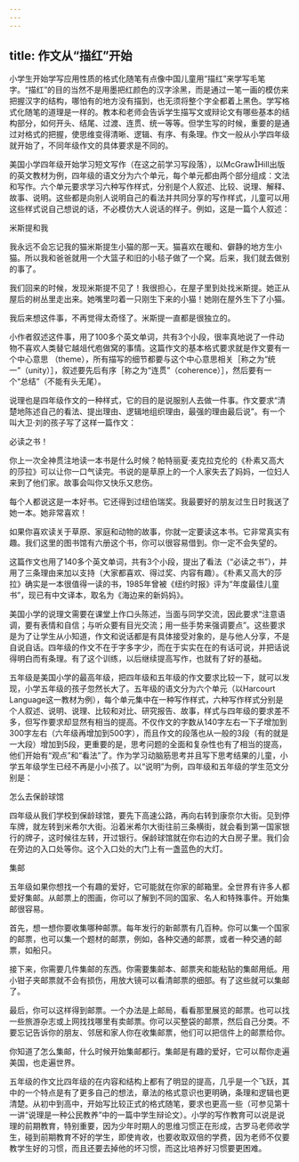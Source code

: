 ```yaml
---
---
---
```

title: 作文从“描红”开始
---





小学生开始学写应用性质的格式化随笔有点像中国儿童用“描红”来学写毛笔字。“描红”的目的当然不是用墨把红颜色的汉字涂黑，而是通过一笔一画的模仿来把握汉字的结构，哪怕有的地方没有描到，也无须将整个字全都着上黑色。学写格式化随笔的道理是一样的。教本和老师会告诉学生描写文或辩论文有哪些基本的结构部分，如何开头、结尾、过渡、连贯、统一等等。但学生写的时候，重要的是通过对格式的把握，使思维变得清晰、逻辑、有序、有条理。作文一般从小学四年级就开始了，不同年级作文的具体要求是不同的。

美国小学四年级开始学习短文写作（在这之前学习写段落），以McGrawHill出版的英文教材为例，四年级的语文分为六个单元，每个单元都由两个部分组成：文法和写作。六个单元要求学习六种写作样式，分别是个人叙述、比较、说理、解释、故事、说明。这些都是向别人说明自己的看法并共同分享的写作样式，儿童可以用这些样式说自己想说的话，不必模仿大人说话的样子。例如，这是一篇个人叙述：

米斯提和我

我永远不会忘记我的猫米斯提生小猫的那一天。猫喜欢在暖和、僻静的地方生小猫。所以我和爸爸就用一个大篮子和旧的小毯子做了一个窝。后来，我们就去做别的事了。

我们回来的时候，发现米斯提不见了！我很担心，在屋子里到处找米斯提。她正从屋后的树丛里走出来。她嘴里叼着一只刚生下来的小猫！她刚在屋外生下了小猫。

我后来想这件事，不再觉得太奇怪了。米斯提一直都是很独立的。

小作者叙述这件事，用了100多个英文单词，共有3个小段，很率真地说了一件动物不喜欢人类替它越俎代庖做窝的事情。这篇作文的基本格式要求就是作文要有一个中心意思 （theme），所有描写的细节都要与这个中心意思相关［称之为“统一”（unity）］，叙述要先后有序［称之为“连贯”（coherence）］，然后要有一个“总结”（不能有头无尾）。

说理也是四年级作文的一种样式，它的目的是说服别人去做一件事。作文要求“清楚地陈述自己的看法、提出理由、逻辑地组织理由，最强的理由最后说”。有一个叫大卫·刘的孩子写了这样一篇作文：

必读之书！

你上一次全神贯注地读一本书是什么时候？帕特丽夏·麦克拉克伦的《朴素又高大的莎拉》可以让你一口气读完。书说的是草原上的一个人家失去了妈妈，一位妇人来到了他们家。故事会叫你又快乐又悲伤。

每个人都说这是一本好书。它还得到过纽伯瑞奖。我最要好的朋友过生日时我送了她一本。她非常喜欢！

如果你喜欢读关于草原、家庭和动物的故事，你就一定要读这本书。它非常真实有趣。我们这里的图书馆有六册这个书，你可以很容易借到。你一定不会失望的。

这篇作文也用了140多个英文单词，共有3个小段，提出了看法（“必读之书”），并用了三条理由来加以支持（大家都喜欢、得过奖、内容有趣）。《朴素又高大的莎拉》确实是一本很值得一读的书，1985年曾被《纽约时报》评为“年度最佳儿童书”，现已有中文译本，取名为《海边来的新妈妈》。

美国小学的说理文需要在课堂上作口头陈述，当面与同学交流，因此要求“注意语调，要有表情和自信；与听众要有目光交流；用一些手势来强调要点”。这些要求是为了让学生从小知道，作文和说话都是有具体接受对象的，是与他人分享，不是自说自话。四年级的作文不在于字多字少，而在于实实在在的有话可说，并把话说得明白而有条理。有了这个训练，以后继续提高写作，也就有了好的基础。

五年级是美国小学的最高年级，把四年级和五年级的作文要求比较一下，就可以发现，小学五年级的孩子忽然长大了。五年级的语文分为六个单元（以Harcourt Language这一教材为例），每个单元集中在一种写作样式，六种写作样式分别是个人叙述、说明、说理、比较和对比、研究报告、故事，样式与四年级的要求差不多，但写作要求却显然有相当的提高。不仅作文的字数从140字左右一下子增加到300字左右（六年级再增加到500字），而且作文的段落也从一般的3段（有的就是一大段）增加到5段，更重要的是，思考问题的全面和复杂性也有了相当的提高，他们开始有“观点”和“看法”了。作为学习动脑筋思考并且写下思考结果的儿童，小学五年级学生已经不再是小小孩了。以“说明”为例，四年级和五年级的学生范文分别是：

怎么去保龄球馆

四年级从我们学校到保龄球馆，要先下高速公路，再向右转到康奈尔大街。见到停车牌，就左转到米希尔大街。沿着米希尔大街往前三条横街，就会看到第一国家银行的牌子，这时候往左转，开过银行。保龄球馆就在你右边的大白房子里。我们会在旁边的入口处等你。这个入口处的大门上有一盏蓝色的大灯。

集邮

五年级如果你想找一个有趣的爱好，它可能就在你家的邮箱里。全世界有许多人都爱好集邮。从邮票上的图画，你可以了解到不同的国家、名人和特殊事件。开始集邮很容易。

首先，想一想你要收集哪种邮票。每年发行的新邮票有几百种。你可以集一个国家的邮票，也可以集一个题材的邮票，例如，各种交通的邮票，或者一种交通的邮票，如船只。

接下来，你需要几件集邮的东西。你需要集邮本、邮票夹和能粘贴的集邮用纸。用小钳子夹邮票就不会有损伤，用放大镜可以看清邮票的细部。有了这些就可以集邮了。

最后，你可以这样得到邮票。一个办法是上邮局，看看那里展览的邮票。也可以找一些旅游杂志或上网找找哪里有卖邮票。你可以买整袋的邮票，然后自己分类。不要忘记告诉你的朋友、邻居和家人你在收集邮票，他们可以把信件上的邮票给你。

你知道了怎么集邮，什么时候开始集邮都行。集邮是有趣的爱好，它可以帮你走遍美国，也走遍世界。

五年级的作文比四年级的在内容和结构上都有了明显的提高，几乎是一个飞跃，其中的一个特点是有了更多自己的想法，章法的格式意识也更明确，条理和逻辑也更清楚。从初中到高中，开始写比较正式的格式随笔，要求也更高一些（可参见第十一讲“说理是一种公民教养”中的一篇中学生辩论文）。小学的写作教育可以说是说理的前期教育，特别重要，因为少年时期人的思维习惯正在形成，古罗马老师收学生，碰到前期教育不好的学生，即使肯收，也要收取双倍的学费，因为老师不仅要教学生好的习惯，而且还要去掉他的坏习惯，而这比培养好习惯要更困难。